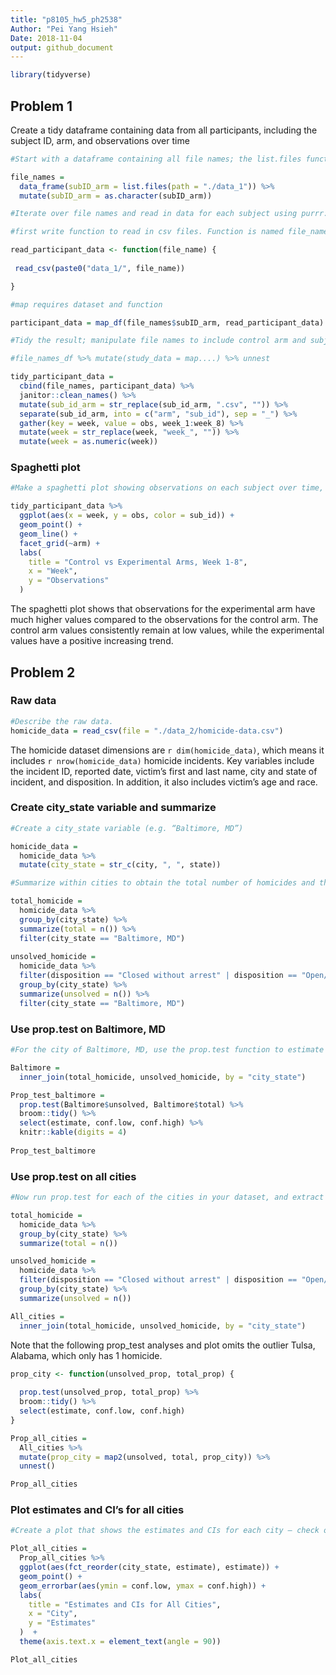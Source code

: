 ```yaml
---
title: "p8105_hw5_ph2538"
Author: "Pei Yang Hsieh"
Date: 2018-11-04
output: github_document
---
```


```r
library(tidyverse)
```


## Problem 1

Create a tidy dataframe containing data from all participants, including the subject ID, arm, and observations over time


```r
#Start with a dataframe containing all file names; the list.files function will help

file_names = 
  data_frame(subID_arm = list.files(path = "./data_1")) %>% 
  mutate(subID_arm = as.character(subID_arm))

#Iterate over file names and read in data for each subject using purrr::map and saving the result as a new variable in the dataframe

#first write function to read in csv files. Function is named file_name.

read_participant_data <- function(file_name) {
  
 read_csv(paste0("data_1/", file_name)) 

}

#map requires dataset and function

participant_data = map_df(file_names$subID_arm, read_participant_data)

#Tidy the result; manipulate file names to include control arm and subject ID, make sure weekly observations are “tidy”, and do any other tidying that’s necessary

#file_names_df %>% mutate(study_data = map....) %>% unnest

tidy_participant_data = 
  cbind(file_names, participant_data) %>% 
  janitor::clean_names() %>% 
  mutate(sub_id_arm = str_replace(sub_id_arm, ".csv", "")) %>% 
  separate(sub_id_arm, into = c("arm", "sub_id"), sep = "_") %>% 
  gather(key = week, value = obs, week_1:week_8) %>% 
  mutate(week = str_replace(week, "week_", "")) %>% 
  mutate(week = as.numeric(week))

```

### Spaghetti plot

```r
#Make a spaghetti plot showing observations on each subject over time, and comment on differences between groups.

tidy_participant_data %>% 
  ggplot(aes(x = week, y = obs, color = sub_id)) +
  geom_point() +
  geom_line() +
  facet_grid(~arm) + 
  labs(
    title = "Control vs Experimental Arms, Week 1-8",
    x = "Week",
    y = "Observations"
  )

```



The spaghetti plot shows that observations for the experimental arm have much higher values compared to the observations for the control arm. The control arm values consistently remain at low values, while the experimental values have a positive increasing trend.




## Problem 2

### Raw data

```r
#Describe the raw data.
homicide_data = read_csv(file = "./data_2/homicide-data.csv")
```


The homicide dataset dimensions are `r dim(homicide_data)`, which means it includes `r nrow(homicide_data)` homicide incidents. Key variables include the incident ID, reported date, victim's first and last name, city and state of incident, and disposition. In addition, it also includes victim's age and race.

### Create city_state variable and summarize

```r
#Create a city_state variable (e.g. “Baltimore, MD”)

homicide_data =
  homicide_data %>% 
  mutate(city_state = str_c(city, ", ", state))

#Summarize within cities to obtain the total number of homicides and the number of unsolved homicides (those for which the disposition is “Closed without arrest” or “Open/No arrest”)

total_homicide =
  homicide_data %>% 
  group_by(city_state) %>% 
  summarize(total = n()) %>% 
  filter(city_state == "Baltimore, MD") 
  
unsolved_homicide =
  homicide_data %>%
  filter(disposition == "Closed without arrest" | disposition == "Open/No arrest") %>% 
  group_by(city_state) %>% 
  summarize(unsolved = n()) %>% 
  filter(city_state == "Baltimore, MD") 

```

### Use prop.test on Baltimore, MD

```r
#For the city of Baltimore, MD, use the prop.test function to estimate the proportion of homicides that are unsolved; save the output of prop.test as an R object, apply the broom::tidy to this object and pull the estimated proportion and confidence intervals from the resulting tidy dataframe.

Baltimore = 
  inner_join(total_homicide, unsolved_homicide, by = "city_state")

Prop_test_baltimore =
  prop.test(Baltimore$unsolved, Baltimore$total) %>% 
  broom::tidy() %>% 
  select(estimate, conf.low, conf.high) %>% 
  knitr::kable(digits = 4)
  
Prop_test_baltimore

```

### Use prop.test on all cities


```r
#Now run prop.test for each of the cities in your dataset, and extract both the proportion of unsolved homicides and the confidence interval for each. Do this within a “tidy” pipeline, making use of purrr::map, purrr::map2, list columns and unnest as necessary to create a tidy dataframe with estimated proportions and CIs for each city.

total_homicide =
  homicide_data %>% 
  group_by(city_state) %>% 
  summarize(total = n())

unsolved_homicide =
  homicide_data %>%
  filter(disposition == "Closed without arrest" | disposition == "Open/No arrest") %>% 
  group_by(city_state) %>% 
  summarize(unsolved = n())

All_cities = 
  inner_join(total_homicide, unsolved_homicide, by = "city_state") 

```

Note that the following prop_test analyses and plot omits the outlier Tulsa, Alabama, which only has 1 homicide.

```r
prop_city <- function(unsolved_prop, total_prop) {
  
  prop.test(unsolved_prop, total_prop) %>% 
  broom::tidy() %>% 
  select(estimate, conf.low, conf.high)
}

Prop_all_cities =
  All_cities %>% 
  mutate(prop_city = map2(unsolved, total, prop_city)) %>% 
  unnest()

Prop_all_cities
```


### Plot estimates and CI's for all cities

```r
#Create a plot that shows the estimates and CIs for each city – check out geom_errorbar for a way to add error bars based on the upper and lower limits. Organize cities according to the proportion of unsolved homicides.

Plot_all_cities =
  Prop_all_cities %>% 
  ggplot(aes(fct_reorder(city_state, estimate), estimate)) +
  geom_point() +
  geom_errorbar(aes(ymin = conf.low, ymax = conf.high)) +
  labs(
    title = "Estimates and CIs for All Cities",
    x = "City",
    y = "Estimates"
  )  +
  theme(axis.text.x = element_text(angle = 90)) 

Plot_all_cities
```




